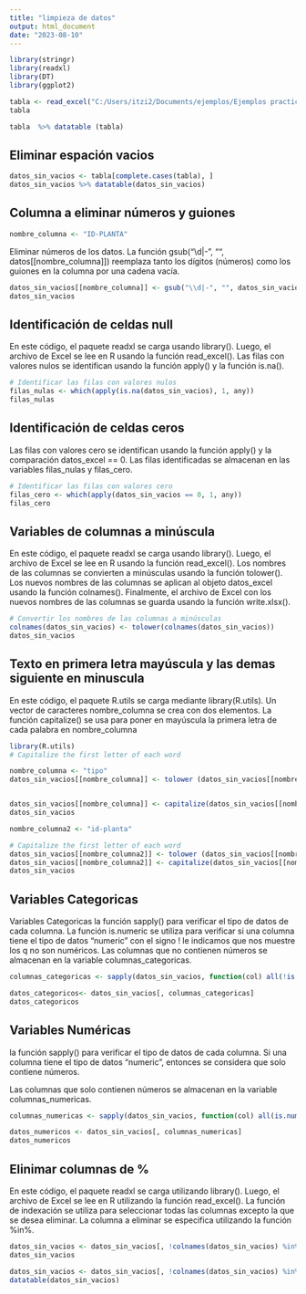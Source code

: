 ```yaml
---
title: "limpieza de datos"
output: html_document
date: "2023-08-10"
---
```



```r
library(stringr)
library(readxl)
library(DT)
library(ggplot2)
```

```r
tabla <- read_excel("C:/Users/itzi2/Documents/ejemplos/Ejemplos practicos R/datos_energia-taller-con-datos-fotovoltaicas.xlsx")
tabla
```

```r
tabla  %>% datatable (tabla)
```

## Eliminar espación vacios 

```r
datos_sin_vacios <- tabla[complete.cases(tabla), ]
datos_sin_vacios %>% datatable(datos_sin_vacios)
```

## Columna a eliminar números y guiones

```r
nombre_columna <- "ID-PLANTA"
```

Eliminar números de los datos. La función gsub("\\d\|-", "", datos\[\[nombre_columna\]\]) reemplaza tanto los dígitos (números) como los guiones en la columna por una cadena vacía.

```r
datos_sin_vacios[[nombre_columna]] <- gsub("\\d|-", "", datos_sin_vacios [[nombre_columna]])
datos_sin_vacios 
```
## Identificación de celdas null 

En este código, el paquete readxl se carga usando library(). Luego, el archivo de Excel se lee en R usando la función read_excel(). Las filas con valores nulos se identifican usando la función apply() y la función is.na().

```r
# Identificar las filas con valores nulos
filas_nulas <- which(apply(is.na(datos_sin_vacios), 1, any))
filas_nulas
```
## Identificación de celdas ceros

Las filas con valores cero se identifican usando la función apply() y la comparación datos_excel == 0. Las filas identificadas se almacenan en las variables filas_nulas y filas_cero.



```r
# Identificar las filas con valores cero
filas_cero <- which(apply(datos_sin_vacios == 0, 1, any))
filas_cero
```
## Variables de columnas a minúscula 

En este código, el paquete readxl se carga usando library(). Luego, el archivo de Excel se lee en R usando la función read_excel(). Los nombres de las columnas se convierten a minúsculas usando la función tolower(). Los nuevos nombres de las columnas se aplican al objeto datos_excel usando la función colnames(). Finalmente, el archivo de Excel con los nuevos nombres de las columnas se guarda usando la función write.xlsx().

```r
# Convertir los nombres de las columnas a minúsculas
colnames(datos_sin_vacios) <- tolower(colnames(datos_sin_vacios))
datos_sin_vacios
```

## Texto en primera letra mayúscula y las demas siguiente en minuscula 

En este código, el paquete R.utils se carga mediante library(R.utils). Un vector de caracteres nombre_columna se crea con dos elementos. La función capitalize() se usa para poner en mayúscula la primera letra de cada palabra en nombre_columna

```r
library(R.utils)
# Capitalize the first letter of each word

nombre_columna <- "tipo"
datos_sin_vacios[[nombre_columna]] <- tolower (datos_sin_vacios[[nombre_columna]]) 


datos_sin_vacios[[nombre_columna]] <- capitalize(datos_sin_vacios[[nombre_columna]])  # Convertir todo a minúsculas
datos_sin_vacios
```

```r
nombre_columna2 <- "id-planta"

# Capitalize the first letter of each word
datos_sin_vacios[[nombre_columna2]] <- tolower (datos_sin_vacios[[nombre_columna2]]) 
datos_sin_vacios[[nombre_columna2]] <- capitalize(datos_sin_vacios[[nombre_columna2]])  # Convertir todo a minúsculas
datos_sin_vacios
```

## Variables Categoricas
Variables Categoricas la función sapply() para verificar el tipo de datos de cada columna. La función is.numeric se utiliza para verificar si una columna tiene el tipo de datos "numeric" con el signo ! le indicamos que nos muestre los q no son numéricos. Las columnas que no contienen números se almacenan en la variable columnas_categoricas.


```r
columnas_categoricas <- sapply(datos_sin_vacios, function(col) all(!is.numeric(col)))
```

```r
datos_categoricos<- datos_sin_vacios[, columnas_categoricas]
datos_categoricos
```

## Variables Numéricas

la función sapply() para verificar el tipo de datos de cada columna. Si una columna tiene el tipo de datos "numeric", entonces se considera que solo contiene números.

Las columnas que solo contienen números se almacenan en la variable columnas_numericas.

```r
columnas_numericas <- sapply(datos_sin_vacios, function(col) all(is.numeric(col)))
```

```r
datos_numericos <- datos_sin_vacios[, columnas_numericas]
datos_numericos
```

## Elinimar columnas de %

En este código, el paquete readxl se carga utilizando library().
Luego, el archivo de Excel se lee en R utilizando la función read_excel().
La función de indexación se utiliza para seleccionar todas las columnas excepto la que se desea eliminar. La columna a eliminar se especifica utilizando la función %in%.
```r
datos_sin_vacios <- datos_sin_vacios[, !colnames(datos_sin_vacios) %in% "%ci"]
datos_sin_vacios
```
```r
datos_sin_vacios <- datos_sin_vacios[, !colnames(datos_sin_vacios) %in% "%gb"]
datatable(datos_sin_vacios)
```


